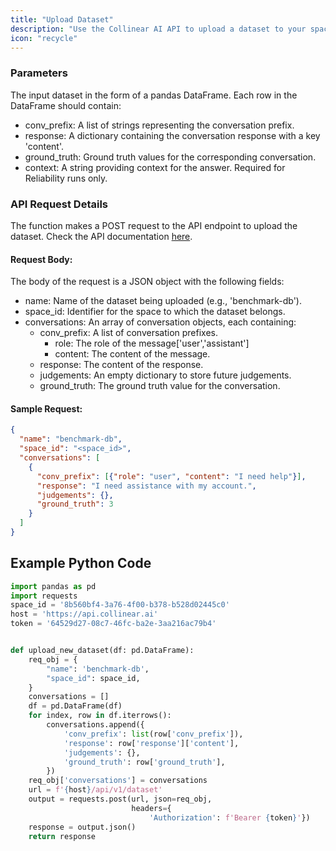 ```yaml
---
title: "Upload Dataset"
description: "Use the Collinear AI API to upload a dataset to your space."
icon: "recycle"
---
```


### Parameters

The input dataset in the form of a pandas DataFrame. Each row in the DataFrame should contain:

- conv_prefix: A list of strings representing the conversation prefix.
- response: A dictionary containing the conversation response with a key 'content'.
- ground_truth: Ground truth values for the corresponding conversation.
- context: A string providing context for the answer. Required for Reliability runs only.

### API Request Details

The function makes a POST request to the API endpoint to upload the dataset.
Check the API documentation [here](/api-reference/endpoint/upload_dataset).

#### Request Body:

The body of the request is a JSON object with the following fields:

- name: Name of the dataset being uploaded (e.g., 'benchmark-db').
- space_id: Identifier for the space to which the dataset belongs.
- conversations: An array of conversation objects, each containing:
  - conv_prefix: A list of conversation prefixes.
    - role: The role of the message['user','assistant']
    - content: The content of the message.
  - response: The content of the response.
  - judgements: An empty dictionary to store future judgements.
  - ground_truth: The ground truth value for the conversation.

#### Sample Request:

```json
{
  "name": "benchmark-db",
  "space_id": "<space_id>",
  "conversations": [
    {
      "conv_prefix": [{"role": "user", "content": "I need help"}],
      "response": "I need assistance with my account.",
      "judgements": {},
      "ground_truth": 3
    }
  ]
}
```

## Example Python Code

```python
import pandas as pd
import requests
space_id = '8b560bf4-3a76-4f00-b378-b528d02445c0'
host = 'https://api.collinear.ai'
token = '64529d27-08c7-46fc-ba2e-3aa216ac79b4'


def upload_new_dataset(df: pd.DataFrame):
    req_obj = {
        "name": 'benchmark-db',
        "space_id": space_id,
    }
    conversations = []
    df = pd.DataFrame(df)
    for index, row in df.iterrows():
        conversations.append({
            'conv_prefix': list(row['conv_prefix']),
            'response': row['response']['content'],
            'judgements': {},
            'ground_truth': row['ground_truth'],
        })
    req_obj['conversations'] = conversations
    url = f'{host}/api/v1/dataset'
    output = requests.post(url, json=req_obj,
                           headers={
                               'Authorization': f'Bearer {token}'})
    response = output.json()
    return response
```
